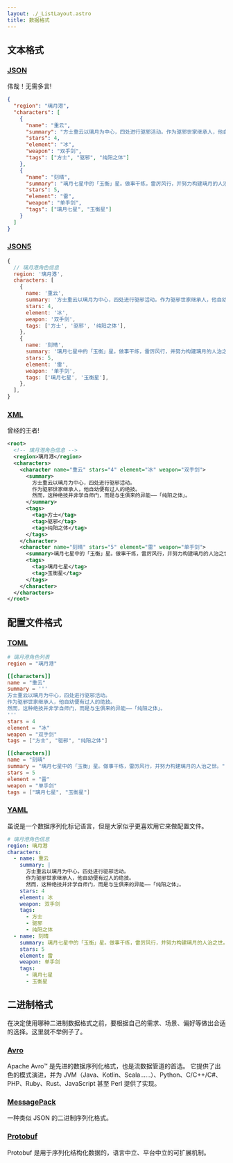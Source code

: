 ```yaml
---
layout: ./_ListLayout.astro
title: 数据格式
---
```


## 文本格式

### [JSON](https://www.json.org/json-en.html)

伟哉！无需多言!

```json
{
  "region": "璃月港",
  "characters": [
    {
      "name": "重云",
      "summary": "方士重云以璃月为中心，四处进行驱邪活动。作为驱邪世家继承人，他自幼便有过人的绝技。然而，这种绝技并非学自师门，而是与生俱来的异能——「纯阳之体」。",
      "stars": 4,
      "element": "冰",
      "weapon": "双手剑",
      "tags": ["方士", "驱邪", "纯阳之体"]
    },
    {
      "name": "刻晴",
      "summary": "璃月七星中的「玉衡」星。做事干练，雷厉风行，并努力构建璃月的人治之世。",
      "stars": 5,
      "element": "雷",
      "weapon": "单手剑",
      "tags": ["璃月七星", "玉衡星"]
    }
  ]
}
```

### [JSON5](https://json5.org/)

```js
{
  // 璃月港角色信息
  region: '璃月港',
  characters: [
    {
      name: '重云',
      summary: '方士重云以璃月为中心，四处进行驱邪活动。作为驱邪世家继承人，他自幼便有过人的绝技。然而，这种绝技并非学自师门，而是与生俱来的异能——「纯阳之体」。',
      stars: 4,
      element: '冰',
      weapon: '双手剑',
      tags: ['方士', '驱邪', '纯阳之体'],
    },
    {
      name: '刻晴',
      summary: '璃月七星中的「玉衡」星。做事干练，雷厉风行，并努力构建璃月的人治之世。',
      stars: 5,
      element: '雷',
      weapon: '单手剑',
      tags: ['璃月七星', '玉衡星'],
    },
  ],
}
```


### [XML](https://www.w3.org/XML/)

曾经的王者!

```xml
<root>
  <!-- 璃月港角色信息 -->
  <region>璃月港</region>
  <characters>
    <character name="重云" stars="4" element="冰" weapon="双手剑">
      <summary>
        方士重云以璃月为中心，四处进行驱邪活动。
        作为驱邪世家继承人，他自幼便有过人的绝技。
        然而，这种绝技并非学自师门，而是与生俱来的异能——「纯阳之体」。
      </summary>
      <tags>
        <tag>方士</tag>
        <tag>驱邪</tag>
        <tag>纯阳之体</tag>
      </tags>
    </character>
    <character name="刻晴" stars="5" element="雷" weapon="单手剑">
      <summary>璃月七星中的「玉衡」星。做事干练，雷厉风行，并努力构建璃月的人治之世。</summary>
      <tags>
        <tag>璃月七星</tag>
        <tag>玉衡星</tag>
      </tags>
    </character>
  </characters>
</root>
```

## 配置文件格式

### [TOML](https://toml.io/cn/)

```toml
# 璃月港角色列表
region = "璃月港"

[[characters]]
name = "重云"
summary = '''
方士重云以璃月为中心，四处进行驱邪活动。
作为驱邪世家继承人，他自幼便有过人的绝技。
然而，这种绝技并非学自师门，而是与生俱来的异能——「纯阳之体」。
'''
stars = 4
element = "冰"
weapon = "双手剑"
tags = ["方士", "驱邪", "纯阳之体"]

[[characters]]
name = "刻晴"
summary = "璃月七星中的「玉衡」星。做事干练，雷厉风行，并努力构建璃月的人治之世。"
stars = 5
element = "雷"
weapon = "单手剑"
tags = ["璃月七星", "玉衡星"]
```

### [YAML](https://yaml.org/)

虽说是一个数据序列化标记语言，但是大家似乎更喜欢用它来做配置文件。

```yaml
# 璃月港角色信息
region: 璃月港
characters:
  - name: 重云
    summary: |
      方士重云以璃月为中心，四处进行驱邪活动。
      作为驱邪世家继承人，他自幼便有过人的绝技。
      然而，这种绝技并非学自师门，而是与生俱来的异能——「纯阳之体」。
    stars: 4
    element: 冰
    weapon: 双手剑
    tags:
      - 方士
      - 驱邪
      - 纯阳之体
  - name: 刻晴
    summary: 璃月七星中的「玉衡」星。做事干练，雷厉风行，并努力构建璃月的人治之世。
    stars: 5
    element: 雷
    weapon: 单手剑
    tags:
      - 璃月七星
      - 玉衡星
```


## 二进制格式

在决定使用哪种二进制数据格式之前，要根据自己的需求、场景、偏好等做出合适的选择。这里就不举例子了。

### [Avro](https://avro.apache.org/)

Apache Avro™ 是先进的数据序列化格式，也是流数据管道的首选。
它提供了出色的模式演进，并为 JVM（Java、Kotlin、Scala……）、Python、C/C++/C#、PHP、Ruby、Rust、JavaScript
甚至 Perl 提供了实现。

### [MessagePack](https://msgpack.org/)

一种类似 JSON 的二进制序列化格式。

### [Protobuf](https://protobuf.dev/)

Protobuf 是用于序列化结构化数据的，语言中立、平台中立的可扩展机制。

